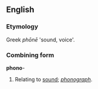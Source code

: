 ==English==

===Etymology===
Greek ''ph&#333;n&#275;'' 'sound, voice'.

===Combining form===
'''phono'''-
# Relating to [[sound]]; ''[[phonograph]]''.